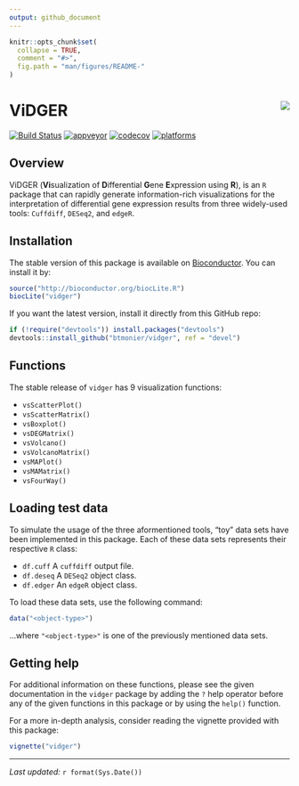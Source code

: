 ```yaml
---
output: github_document
---
```


```r
knitr::opts_chunk$set(
  collapse = TRUE,
  comment = "#>",
  fig.path = "man/figures/README-"
)
```

# ViDGER <img src="man/figures/logo-02.png" align="right" />

[![Build Status](https://travis-ci.org/btmonier/vidger.svg?branch=master)](https://travis-ci.org/btmonier/vidger)
[![appveyor](https://ci.appveyor.com/api/projects/status/github/btmonier/vidger?branch=master&svg=true)](https://ci.appveyor.com/project/btmonier/vidger)
[![codecov](https://codecov.io/gh/btmonier/vidger/branch/master/graph/badge.svg)](https://codecov.io/gh/btmonier/vidger)
[![platforms](https://bioconductor.org/shields/availability/3.7/vidger.svg)](https://bioconductor.org/packages/release/bioc/html/vidger.html#archives)

## Overview
ViDGER (**Vi**sualization of **D**ifferential **G**ene **E**xpression 
using **R**), is an `R` package that can rapidly generate information-rich 
visualizations for the interpretation of differential gene expression 
results from three widely-used tools: `Cuffdiff`, `DESeq2`, and `edgeR`.


## Installation
The stable version of this package is available on 
[Bioconductor](http://bioconductor.org/). You can install it by:

```r
source("http://bioconductor.org/biocLite.R")
biocLite("vidger")
```

If you want the latest version, install it directly from this GitHub repo:

```r
if (!require("devtools")) install.packages("devtools")
devtools::install_github("btmonier/vidger", ref = "devel")
```


## Functions
The stable release of `vidger` has 9 visualization functions:

* `vsScatterPlot()`
* `vsScatterMatrix()`
* `vsBoxplot()`
* `vsDEGMatrix()`
* `vsVolcano()`
* `vsVolcanoMatrix()`
* `vsMAPlot()`
* `vsMAMatrix()`
* `vsFourWay()`


## Loading test data
To simulate the usage of the three aformentioned tools, "toy" data sets have
been implemented in this package. Each of these data sets represents their
respective `R` class:

* `df.cuff` A `cuffdiff` output file.
* `df.deseq` A `DESeq2` object class.
* `df.edger` An `edgeR` object class.

To load these data sets, use the following command:

```r
data("<object-type>")
```
...where `"<object-type>"` is one of the previously mentioned data sets.


## Getting help
For additional information on these functions, please see the given
documentation in the `vidger` package by adding the `?` help operator before 
any of the given functions in this package or by using the `help()` function. 

For a more in-depth analysis, consider reading the vignette provided with this 
package:

```r
vignette("vidger")
```

- - -
*Last updated:* `r format(Sys.Date())`
